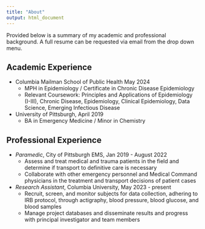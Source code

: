 ---
title: "About"
output: html_document
---
Provided below is a summary of my academic and professional background. A full resume can be requested via email from the drop down menu.

## Academic Experience

* Columbia Mailman School of Public Health May 2024
	 + MPH in Epidemiology / Certificate in Chronic Disease Epidemiology
   + Relevant Coursework: Principles and Applications of Epidemiology (I-III), Chronic Disease, Epidemiology, Clinical Epidemiology, Data Science, Emerging Infectious Disease
  
* University of Pittsburgh, April 2019
   + BA in Emergency Medicine / Minor in Chemistry 

## Professional Experience

 * *Paramedic*, City of Pittsburgh EMS, Jan 2019 - August 2022
   + Assess and treat medical and trauma patients in the field and determine if transport to definitive care is necessary
   + Collaborate with other emergency personnel and Medical Command physicians in the treatment and transport decisions of patient cases

 * *Research Assistant*, Columbia University, May 2023 - present
   + Recruit, screen, and monitor subjects for data collection, adhering to IRB protocol, through actigraphy, blood pressure, blood glucose, and blood samples
   + Manage project databases and disseminate results and progress with principal investigator and team members
